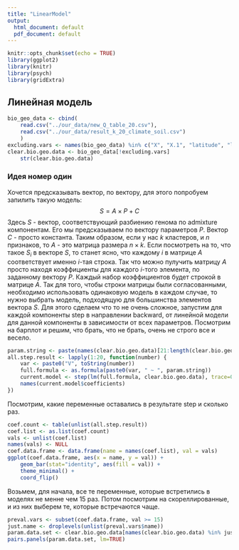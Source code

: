 ```yaml
---
title: "LinearModel"
output:
  html_document: default
  pdf_document: default
---
```


```r
knitr::opts_chunk$set(echo = TRUE)
library(ggplot2)
library(knitr)
library(psych)
library(gridExtra)
```

## Линейная модель

```r
bio_geo_data <- cbind(
    read.csv("../our_data/new_Q_table_20.csv"),
    read.csv("../our_data/result_k_20_climate_soil.csv")
    )
excluding.vars <- names(bio_geo_data) %in% c("X", "X.1", "latitude", "longitude") 
clear.bio.geo.data <- bio_geo_data[!excluding.vars]
    str(clear.bio.geo.data)
```

### Идея номер один
Хочется предсказывать вектор, по вектору, для этого попробуем запилить такую модель:
$$S = A \times P + С$$
Здесь $S$ - вектор, соответствующий разбиению генома по admixture компонентам. Его мы предсказываем по вектору параметров $P$. Вектор $C$ - просто константа. Таким образом, если у нас $k$ кластеров, и $n$ признаков, то $A$ - это матрица размера $n \times k$. Если посмотреть на то, что такое $S_i$ в векторе $S$, то станет ясно, что каждому $i$ в матрице $A$ соответствует именно $i$-тая строка. Так что можно пулучить матрицу $A$ просто находя коэффициенты для каждого $i$-того элемента, по заданному вектору $P$. Каждый набор коэффициентов будет строкой в матрице $A$.\n
Так для того, чтобы строки матрицы были согласованными, необходимо использовать одинаковую модель в каждом случае, то нужно выбрать модель, подходящую для большинства элементов вектора $S$. Для этого сделаем что то не очень сложное, запустим для каждой компоненты step в направлении backward, от линейной модели для данной компоненты в зависимости от всех параметров. Посмотрим на барплот и решим, что брать, что не брать, очень не строго все и весело.

```r
param.string <- paste(names(clear.bio.geo.data)[21:length(clear.bio.geo.data)], collapse = " + ")
all.step.result <- lapply(1:20, function(number) {
    var <- paste0("V", toString(number))
    full.formula <- as.formula(paste0(var, " ~ ", param.string))
    current.model <- step(lm(full.formula, clear.bio.geo.data), trace=0)
    names(current.model$coefficients)
})
```
Посмотрим, какие переменные оставались в результате step и сколько раз.
```r
coef.count <- table(unlist(all.step.result))
coef.list <- as.list(coef.count)
vals <- unlist(coef.list)
names(vals) <- NULL
coef.data.frame <- data.frame(name = names(coef.list), val = vals)
ggplot(coef.data.frame, aes(x = name, y = val)) +
    geom_bar(stat="identity", aes(fill = val)) + 
    theme_minimal() +
    coord_flip()
```

Возьмем, для начала, все те переменные, которые встретились в моделях не менне чем 15 раз. Потом посмотрим на скореллированные, и из них выберем те, которые встречаются чаще.

```r
preval.vars <- subset(coef.data.frame, val >= 15)
just.name <- droplevels(unlist(preval.vars$name))
param.data.set <- clear.bio.geo.data[names(clear.bio.geo.data) %in% just.name]
pairs.panels(param.data.set, lm=TRUE)
```















